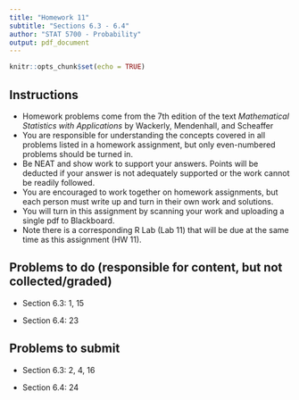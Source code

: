 ```yaml
---
title: "Homework 11"
subtitle: "Sections 6.3 - 6.4"
author: "STAT 5700 - Probability"
output: pdf_document
---
```


```r
knitr::opts_chunk$set(echo = TRUE)
```

## Instructions

- Homework problems come from the 7th edition of the text *Mathematical Statistics with Applications* by Wackerly, Mendenhall, and Scheaffer
- You are responsible for understanding the concepts covered in all problems listed in a homework assignment, but only even-numbered problems should be turned in. 
- Be NEAT and show work to support your answers. Points will be deducted if your answer is not adequately supported or the work cannot be readily followed. 
- You are encouraged to work together on homework assignments, but each person must write up and turn in their own work and solutions. 
- You will turn in this assignment by scanning your work and uploading a single pdf to Blackboard. 
- Note there is a corresponding R Lab (Lab 11) that will be due at the same time as this assignment (HW 11). 

## Problems to do (responsible for content, but not collected/graded)

+ Section 6.3: 1, 15

+ Section 6.4: 23

## Problems to submit

+ Section 6.3: 2, 4, 16

+ Section 6.4: 24